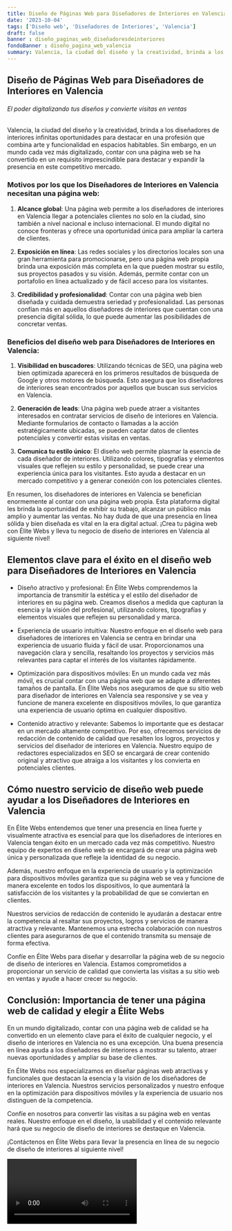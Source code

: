 ```yaml
---
title: Diseño de Páginas Web para Diseñadores de Interiores en Valencia
date: '2023-10-04'
tags: ['Diseño web', 'Diseñadores de Interiores', 'Valencia']
draft: false
banner : diseño_paginas_web_diseñadoresdeinteriores
fondoBanner : diseño_pagina_web_valencia
summary: Valencia, la ciudad del diseño y la creatividad, brinda a los diseñadores de interiores infinitas oportunidades para destacar en una profesión que combina arte y funcionalidad en espacios habitables. Sin embargo, en un mundo cada vez más digitalizado, contar con una página web se ha convertido en un requisito imprescindible para destacar y expandir la presencia en este competitivo mercado.
---
```


## Diseño de Páginas Web para Diseñadores de Interiores en Valencia

###### *El poder digitalizando tus diseños y convierte visitas en ventas*

Valencia, la ciudad del diseño y la creatividad, brinda a los diseñadores de interiores infinitas oportunidades para destacar en una profesión que combina arte y funcionalidad en espacios habitables. Sin embargo, en un mundo cada vez más digitalizado, contar con una página web se ha convertido en un requisito imprescindible para destacar y expandir la presencia en este competitivo mercado.

### Motivos por los que los Diseñadores de Interiores en Valencia necesitan una página web:

1. **Alcance global**: Una página web permite a los diseñadores de interiores en Valencia llegar a potenciales clientes no solo en la ciudad, sino también a nivel nacional e incluso internacional. El mundo digital no conoce fronteras y ofrece una oportunidad única para ampliar la cartera de clientes.

2. **Exposición en línea**: Las redes sociales y los directorios locales son una gran herramienta para promocionarse, pero una página web propia brinda una exposición más completa en la que pueden mostrar su estilo, sus proyectos pasados y su visión. Además, permite contar con un portafolio en línea actualizado y de fácil acceso para los visitantes.

3. **Credibilidad y profesionalidad**: Contar con una página web bien diseñada y cuidada demuestra seriedad y profesionalidad. Las personas confían más en aquellos diseñadores de interiores que cuentan con una presencia digital sólida, lo que puede aumentar las posibilidades de concretar ventas.

### Beneficios del diseño web para Diseñadores de Interiores en Valencia:

1. **Visibilidad en buscadores**: Utilizando técnicas de SEO, una página web bien optimizada aparecerá en los primeros resultados de búsqueda de Google y otros motores de búsqueda. Esto asegura que los diseñadores de interiores sean encontrados por aquellos que buscan sus servicios en Valencia.

2. **Generación de leads**: Una página web puede atraer a visitantes interesados en contratar servicios de diseño de interiores en Valencia. Mediante formularios de contacto o llamadas a la acción estratégicamente ubicadas, se pueden captar datos de clientes potenciales y convertir estas visitas en ventas.

3. **Comunica tu estilo único**: El diseño web permite plasmar la esencia de cada diseñador de interiores. Utilizando colores, tipografías y elementos visuales que reflejen su estilo y personalidad, se puede crear una experiencia única para los visitantes. Esto ayuda a destacar en un mercado competitivo y a generar conexión con los potenciales clientes.

En resumen, los diseñadores de interiores en Valencia se benefician enormemente al contar con una página web propia. Esta plataforma digital les brinda la oportunidad de exhibir su trabajo, alcanzar un público más amplio y aumentar las ventas. No hay duda de que una presencia en línea sólida y bien diseñada es vital en la era digital actual. ¡Crea tu página web con Élite Webs y lleva tu negocio de diseño de interiores en Valencia al siguiente nivel!

<GifSeo />

<Cta />

## Elementos clave para el éxito en el diseño web para Diseñadores de Interiores en Valencia

- Diseño atractivo y profesional: En Élite Webs comprendemos la importancia de transmitir la estética y el estilo del diseñador de interiores en su página web. Creamos diseños a medida que capturan la esencia y la visión del profesional, utilizando colores, tipografías y elementos visuales que reflejen su personalidad y marca.

- Experiencia de usuario intuitiva: Nuestro enfoque en el diseño web para diseñadores de interiores en Valencia se centra en brindar una experiencia de usuario fluida y fácil de usar. Proporcionamos una navegación clara y sencilla, resaltando los proyectos y servicios más relevantes para captar el interés de los visitantes rápidamente.

- Optimización para dispositivos móviles: En un mundo cada vez más móvil, es crucial contar con una página web que se adapte a diferentes tamaños de pantalla. En Élite Webs nos aseguramos de que su sitio web para diseñador de interiores en Valencia sea responsive y se vea y funcione de manera excelente en dispositivos móviles, lo que garantiza una experiencia de usuario óptima en cualquier dispositivo.

- Contenido atractivo y relevante: Sabemos lo importante que es destacar en un mercado altamente competitivo. Por eso, ofrecemos servicios de redacción de contenido de calidad que resalten los logros, proyectos y servicios del diseñador de interiores en Valencia. Nuestro equipo de redactores especializados en SEO se encargará de crear contenido original y atractivo que atraiga a los visitantes y los convierta en potenciales clientes.

## Cómo nuestro servicio de diseño web puede ayudar a los Diseñadores de Interiores en Valencia

En Élite Webs entendemos que tener una presencia en línea fuerte y visualmente atractiva es esencial para que los diseñadores de interiores en Valencia tengan éxito en un mercado cada vez más competitivo. Nuestro equipo de expertos en diseño web se encargará de crear una página web única y personalizada que refleje la identidad de su negocio.

Además, nuestro enfoque en la experiencia de usuario y la optimización para dispositivos móviles garantiza que su página web se vea y funcione de manera excelente en todos los dispositivos, lo que aumentará la satisfacción de los visitantes y la probabilidad de que se conviertan en clientes.

Nuestros servicios de redacción de contenido le ayudarán a destacar entre la competencia al resaltar sus proyectos, logros y servicios de manera atractiva y relevante. Mantenemos una estrecha colaboración con nuestros clientes para asegurarnos de que el contenido transmita su mensaje de forma efectiva.

Confíe en Élite Webs para diseñar y desarrollar la página web de su negocio de diseño de interiores en Valencia. Estamos comprometidos a proporcionar un servicio de calidad que convierta las visitas a su sitio web en ventas y ayude a hacer crecer su negocio.

## Conclusión: Importancia de tener una página web de calidad y elegir a Élite Webs

En un mundo digitalizado, contar con una página web de calidad se ha convertido en un elemento clave para el éxito de cualquier negocio, y el diseño de interiores en Valencia no es una excepción. Una buena presencia en línea ayuda a los diseñadores de interiores a mostrar su talento, atraer nuevas oportunidades y ampliar su base de clientes.

En Élite Webs nos especializamos en diseñar páginas web atractivas y funcionales que destacan la esencia y la visión de los diseñadores de interiores en Valencia. Nuestros servicios personalizados y nuestro enfoque en la optimización para dispositivos móviles y la experiencia de usuario nos distinguen de la competencia.

Confíe en nosotros para convertir las visitas a su página web en ventas reales. Nuestro enfoque en el diseño, la usabilidad y el contenido relevante hará que su negocio de diseño de interiores se destaque en Valencia.

¡Contáctenos en Élite Webs para llevar la presencia en línea de su negocio de diseño de interiores al siguiente nivel!

<Video />

<CtaBot job='Diseñadores de Interiores' city='Valencia'/>

<Gmaps query='Valencia+españa+maps' />